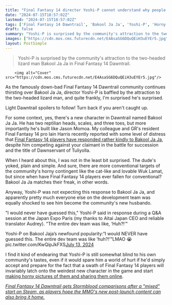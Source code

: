 ```yaml
---
title: "Final Fantasy 14 director Yoshi-P cannot understand why people are hot for the MMO's new two-headed lizard: 'The entire dev team was like, 'Huh?!''"
date: "2024-07-15T18:57:02Z"
lastmod: "2024-07-15T18:57:02Z"
tags: ['Final Fantasy 14 Dawntrail', 'Bakool Ja Ja', 'Yoshi-P', 'Horny Contingent', 'Jason Momoa']
draft: false
summary: "Yoshi-P is surprised by the community's attraction to the two-headed lizard man Bakool Ja Ja in Final Fantasy 14 Dawntrail."
images: ["https://cdn.mos.cms.futurecdn.net/E4AsaSG6DQuQEiH3uEYEr5.jpg"]
layout: PostSimple
---
```

> Yoshi-P is surprised by the community's attraction to the two-headed lizard man Bakool Ja Ja in Final Fantasy 14 Dawntrail.


        <img alt="Cover" src="https://cdn.mos.cms.futurecdn.net/E4AsaSG6DQuQEiH3uEYEr5.jpg"/>
        
As the famously down-bad Final Fantasy 14 Dawntrail community continues thirsting over Bakool Ja Ja, director Yoshi-P is baffled by the attraction to the two-headed lizard man, and quite frankly, I'm surprised he's surprised.

Light Dawntrail spoilers to follow! Turn back if you aren't caught up.

For some context, yes, there's a new character in Dawntrail named Bakool Ja Ja. He has two reptilian heads, scales, and three toes, but more importantly he's built like Jason Momoa. My colleague and GR's resident Final Fantasy 14 pro Iain Harris recently reported with some level of distress that [Final Fantasy 14 players have responded rather kindly to Bakool Ja Ja](https://www.gamesradar.com/games/final-fantasy/love-for-final-fantasy-14-dawntrails-new-freak-bakool-ja-ja-gets-so-intense-that-square-enix-asks-the-mmos-community-whats-going-on/), despite him competing against your claimant in the battle for succession and the title of Dawnservant of Tuliyolla.

When I heard about this, I was not in the least bit surprised. The dude's yoked, plain and simple. And sure, there are more conventional targets of the community's horny contingent like the cat-like and lovable Wuk Lamat, but since when have Final Fantasy 14 players ever fallen for conventional? Bakool Ja Ja matches their freak, in other words.

Anyway, Yoshi-P was not expecting this response to Bakool Ja Ja, and apparently pretty much everyone else on the development team was equally shocked to see him become the community's new husbando.

"I would never have guessed this," Yoshi-P said in response during a Q&A session at the Japan Expo Paris (my thanks to Aitai Japan CEO and reliable translator Audrey). "The entire dev team was like, ‘Huh?!’"

Yoshi-P on Bakool Jaja’s newfound popularity:“I would NEVER have guessed this. The entire dev team was like ‘huh?!’”LMAO 😭 pic.twitter.com/KwQipJkFXS[July 13, 2024](https://twitter.com/aitaikimochi/status/1812174082768773215)

I find it kind of endearing that Yoshi-P is still somewhat blind to his own community's tastes, even if it would spare him a world of hurt if he'd simply accept and prepare for the fact that a swath of Final Fantasy 14 players will invariably latch onto the weirdest new character in the game and start [making horny pictures of them and sharing them online](https://x.com/PigeonPii/status/1810323717420888377).

[<em>Final Fantasy 14 Dawntrail gets Stormblood comparisons after a "mixed" start on Steam, as players hope the MMO's new post-launch content can also bring it home.</em>](https://www.gamesradar.com/games/final-fantasy/final-fantasy-14-dawntrail-gets-stormblood-comparisons-after-a-mixed-start-on-steam-as-players-hope-the-mmos-new-post-launch-content-can-also-bring-it-home/)
        